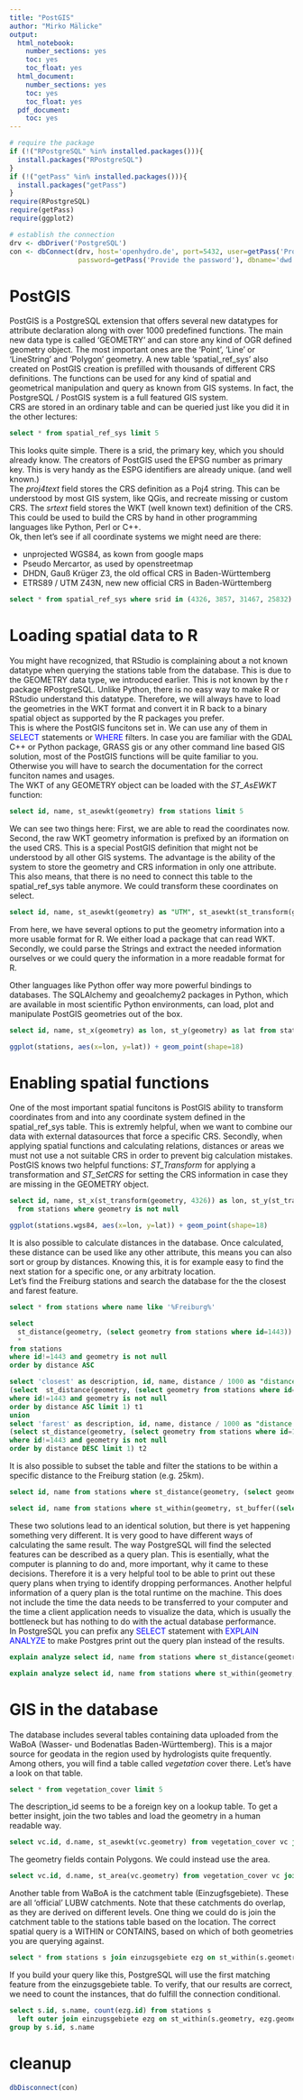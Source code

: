 ```yaml
---
title: "PostGIS"
author: "Mirko Mälicke"
output:
  html_notebook:
    number_sections: yes
    toc: yes
    toc_float: yes
  html_document:
    number_sections: yes
    toc: yes
    toc_float: yes
  pdf_document:
    toc: yes
---
```


```r
# require the package
if (!("RPostgreSQL" %in% installed.packages())){
  install.packages("RPostgreSQL")
}
if (!("getPass" %in% installed.packages())){
  install.packages("getPass")
}
require(RPostgreSQL)
require(getPass)
require(ggplot2)

# establish the connection
drv <- dbDriver('PostgreSQL')
con <- dbConnect(drv, host='openhydro.de', port=5432, user=getPass('Provide the user'), 
                 password=getPass('Provide the password'), dbname='dwd')
```

# PostGIS

PostGIS is a PostgreSQL extension that offers several new datatypes for attribute declaration along with over 1000 predefined functions.
The main new data type is called 'GEOMETRY' and can store any kind of OGR defined geometry object. 
The most important ones are the 'Point', 'Line' or 'LineString' and 'Polygon' geometry. A new table 'spatial_ref_sys' also created on 
PostGIS creation is prefilled with thousands of different CRS definitions. 
The functions can be used for any kind of spatial and geometrical manipulation and query as known from GIS systems. In fact, 
the PostgreSQL / PostGIS system is a full featured GIS system. <br>
CRS are stored in an ordinary table and can be queried just like you did it in the other lectures:

```sql
select * from spatial_ref_sys limit 5
```

This looks quite simple. There is a srid, the primary key, which you should already know. The creators of PostGIS used the EPSG number 
as primary key. This is very handy as the ESPG identifiers are already unique. (and well known.)<br>
The _proj4text_ field stores the CRS definition as a Poj4 string. This can be understood by most GIS system, like QGis, and recreate 
missing or custom CRS. The _srtext_ field stores the WKT (well known text) definition of the CRS. This could be used to build the CRS 
by hand in other programming languages like Python, Perl or C++. <br>
Ok, then let's see if all coordinate systems we might need are there:
<ul>
<li>unprojected WGS84, as kown from google maps</li>
<li>Pseudo Mercartor, as used by openstreetmap</li>
<li>DHDN, Gauß Krüger Z3, the old offical CRS in Baden-Württemberg</li>
<li>ETRS89 / UTM Z43N, new new official CRS in Baden-Württemberg</li>
</ul>

```sql
select * from spatial_ref_sys where srid in (4326, 3857, 31467, 25832)
```

# Loading spatial data to R

You might have recognized, that RStudio is complaining about a not known datatype when querying the stations table from the database.
This is due to the GEOMETRY data type, we introduced earlier. This is not known by the r package RPostgreSQL. Unlike Python, there 
is no easy way to make R or RStudio understand this datatype. Therefore, we will always have to load the geometries in the WKT format
and convert it in R back to a binary spatial object as supported by the R packages you prefer.<br>
This is where the PostGIS funcitons set in. We can use any of them in <span style="color:blue">SELECT</span> statements or 
<span style="color:blue">WHERE</span> filters. In case you are familiar with the GDAL C++ or Python package, GRASS gis or any other command line based GIS solution, most of the PostGIS functions will be quite familiar to you. Otherwise you will have to search the 
documentation for the correct funciton names and usages.<br>
The WKT of any GEOMETRY object can be loaded with the *ST_AsEWKT* function:

```sql
select id, name, st_asewkt(geometry) from stations limit 5
```

We can see two things here: First, we are able to read the coordinates now. Second, the raw WKT geometry information is prefixed by
an iformation on the used CRS. This is a special PostGIS definition that might not be understood by all other GIS systems. 
The advantage is the ability of the system to store the geometry and CRS information in only one attribute. This also means, that
there is no need to connect this table to the spatial_ref_sys table anymore. We could transform these coordinates on select.

```sql
select id, name, st_asewkt(geometry) as "UTM", st_asewkt(st_transform(geometry, 4326)) as "WGS84" from stations limit 5
```

From here, we have several options to put the geometry information into a more usable format for R. We either load a package that can read WKT. Secondly, we could parse the Strings and extract the needed information ourselves or we could query the information in a
more readable format for R. 

<div class="alert alert-warning">Other languages like Python offer way more powerful bindings to databases. The SQLAlchemy and geoalchemy2 packages in Python, which are available in most scientific Python environments, can load, plot and manipulate PostGIS geometries out of the box.</div>

```sql
select id, name, st_x(geometry) as lon, st_y(geometry) as lat from stations where geometry is not null
```
```r
ggplot(stations, aes(x=lon, y=lat)) + geom_point(shape=18)
```

# Enabling spatial functions

One of the most important spatial funcitons is PostGIS ability to transform coordinates from and into any coordinate system defined in 
the spatial_ref_sys table. This is extremly helpful, when we want to combine our data with external datasources that force a specific CRS. Secondly, when applying spatial functions and calculating relations, distances or areas we must not use a not suitable CRS 
in order to prevent big calculation mistakes.<br>
PostGIS knows two helpful functions: *ST_Transform* for applying a transformation and *ST_SetCRS* for setting the CRS information in 
case they are missing in the GEOMETRY object.

```sql
select id, name, st_x(st_transform(geometry, 4326)) as lon, st_y(st_transform(geometry, 4326)) as lat 
  from stations where geometry is not null
```
```r
ggplot(stations.wgs84, aes(x=lon, y=lat)) + geom_point(shape=18)
```

It is also possible to calculate distances in the database. Once calculated, these distance can be used like any other attribute, this 
means you can also sort or group by distances. Knowing this, it is for example easy to find the next station for a specific one, or
any arbitraty location.<br>
Let's find the Freiburg stations and search the database for the the closest and farest feature.

```sql
select * from stations where name like '%Freiburg%'
```
```sql
select 
  st_distance(geometry, (select geometry from stations where id=1443)) as distance, 
  * 
from stations 
where id!=1443 and geometry is not null 
order by distance ASC
```
```sql
select 'closest' as description, id, name, distance / 1000 as "distance [km]" from 
(select  st_distance(geometry, (select geometry from stations where id=1443)) as distance, id, name from stations 
where id!=1443 and geometry is not null 
order by distance ASC limit 1) t1
union
select 'farest' as description, id, name, distance / 1000 as "distance [km]" from
(select st_distance(geometry, (select geometry from stations where id=1443)) as distance, id, name from stations 
where id!=1443 and geometry is not null 
order by distance DESC limit 1) t2

```

It is also possible to subset the table and filter the stations to be within a specific distance to the Freiburg station (e.g. 25km).

```sql
select id, name from stations where st_distance(geometry, (select geometry from stations where id=1443)) <= 25000
```
```sql
select id, name from stations where st_within(geometry, st_buffer((select geometry from stations where id=1443), 25000))
```

These two solutions lead to an identical solution, but there is yet happening something very different. It is very good to have different ways of calculating the same result. 
The way PostgreSQL will find the selected features can be described as a query plan. This is esentially, what the computer is planning to do and, more important, why it came to these decisions. Therefore it is a very helpful tool to be able to print out these query plans when trying to identify dropping performances. 
Another helpful information of a query plan is the total runtime on the machine. This does not include the time the data needs to be 
transferred to your computer and the time a client application needs to visualize the data, which is usually the bottleneck but has 
nothing to do with the actual database performance.<br>
In PostgreSQL you can prefix any <span style="color:blue">SELECT</span> statement with <span style="color:blue">EXPLAIN ANALYZE</span>
to make Postgres print out the query plan instead of the results.

```sql
explain analyze select id, name from stations where st_distance(geometry, (select geometry from stations where id=1443)) <= 25000
```
```sql
explain analyze select id, name from stations where st_within(geometry, st_buffer((select geometry from stations where id=1443), 25000))
```

# GIS in the database

The database includes several tables containing data uploaded from the WaBoA (Wasser- und Bodenatlas Baden-Württemberg). 
This is a major source for geodata in the region used by hydrologists quite frequently. Among others, you will find a table called
_vegetation_ cover there. Let's have a look on that table.

```sql
select * from vegetation_cover limit 5
```

The description_id seems to be a foreign key on a lookup table. To get a better insight, join the two tables and load the geometry 
in a human readable way.

```sql
select vc.id, d.name, st_asewkt(vc.geometry) from vegetation_cover vc join vegetation_cover_description d on vc.description_id=d.id limit 5
```

The geometry fields contain Polygons. We could instead use the area.

```sql
select vc.id, d.name, st_area(vc.geometry) from vegetation_cover vc join vegetation_cover_description d on vc.description_id=d.id limit 5
```

Another table from WaBoA is the catchment table (Einzugfsgebiete). These are all 'official' LUBW catchments. Note that these catchments do overlap, as 
they are derived on different levels. 
One thing we could do is join the catchment table to the stations table based on the location. The correct spatial query is a WITHIN or CONTAINS, 
based on which of both geometries you are querying against.

```sql
select * from stations s join einzugsgebiete ezg on st_within(s.geometry, ezg.geometry)
```

If you build your query like this, PostgreSQL will use the first matching feature from the einzugsgebiete table. To verify, that our results are 
correct, we need to count the instances, that do fulfill the connection conditional.

```sql
select s.id, s.name, count(ezg.id) from stations s 
  left outer join einzugsgebiete ezg on st_within(s.geometry, ezg.geometry)
group by s.id, s.name
```


# cleanup
```r
dbDisconnect(con)
```


